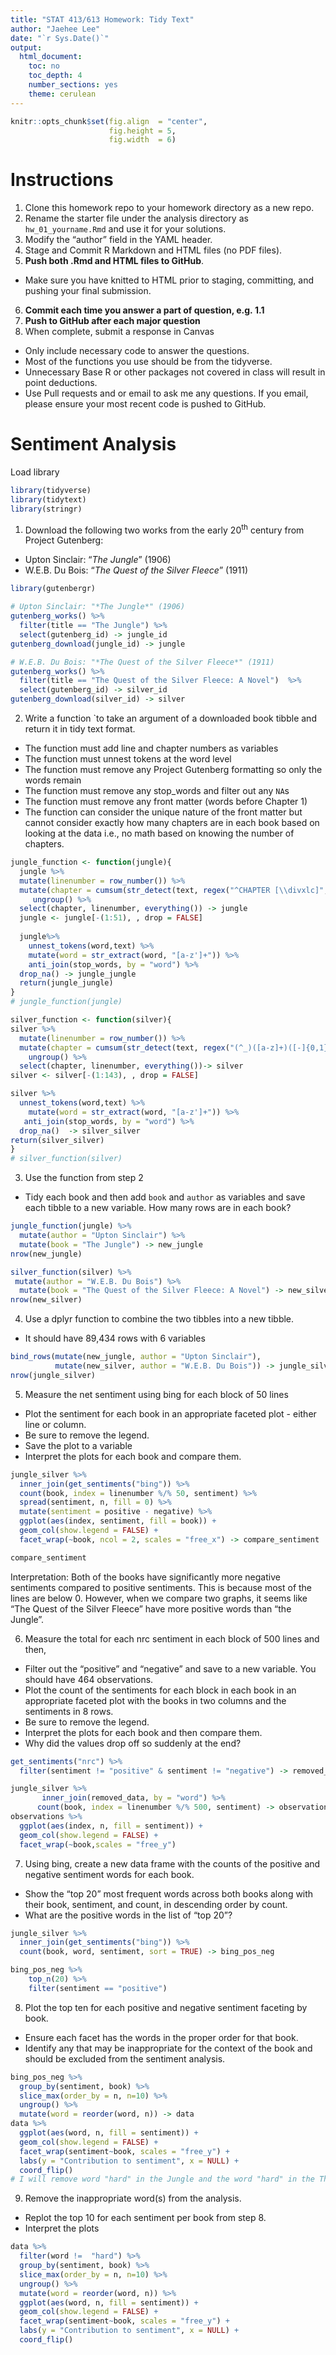 ```yaml
---
title: "STAT 413/613 Homework: Tidy Text"
author: "Jaehee Lee"
date: "`r Sys.Date()`"
output:
  html_document:
    toc: no
    toc_depth: 4
    number_sections: yes
    theme: cerulean
---
```


```r
knitr::opts_chunk$set(fig.align  = "center",
                      fig.height = 5, 
                      fig.width  = 6)
```

# Instructions {-}
1. Clone this homework repo to your homework directory as a new repo.
2. Rename the starter file under the analysis directory as `hw_01_yourname.Rmd` and use it for your solutions.   
3. Modify the "author" field in the YAML header.  
4. Stage and Commit R Markdown and HTML files (no PDF files).   
5. **Push both .Rmd and HTML files to GitHub**.   
- Make sure you have knitted to HTML prior to staging, committing, and pushing your final submission.  
6. **Commit each time you answer a part of question, e.g. 1.1**   
7. **Push to GitHub after each major question**   
8. When complete, submit a response in Canvas  

- Only include necessary code to answer the questions.
- Most of the functions you use should be from the tidyverse. 
- Unnecessary Base R or other packages not covered in class will result in point deductions.
- Use Pull requests and or email to ask me any questions. If you email, please ensure your most recent code is pushed to GitHub.


# Sentiment Analysis

Load library
```r
library(tidyverse)
library(tidytext)
library(stringr)
```

1. Download the following two works from the early 20^th^ century from Project Gutenberg:
- Upton Sinclair: "*The Jungle*" (1906)
- W.E.B. Du Bois: "*The Quest of the Silver Fleece*" (1911)
```r
library(gutenbergr)
```

```r
# Upton Sinclair: "*The Jungle*" (1906)
gutenberg_works() %>%  
  filter(title == "The Jungle") %>%  
  select(gutenberg_id) -> jungle_id
gutenberg_download(jungle_id) -> jungle
```

```r
# W.E.B. Du Bois: "*The Quest of the Silver Fleece*" (1911)
gutenberg_works() %>%  
  filter(title == "The Quest of the Silver Fleece: A Novel")  %>% 
  select(gutenberg_id) -> silver_id
gutenberg_download(silver_id) -> silver
```

2. Write a function `to take an argument of a downloaded book tibble and return it in tidy text format.
- The function must add line and chapter numbers as variables
- The function must unnest tokens at the word level
- The function must remove any Project Gutenberg formatting so only the words remain
- The function must remove any stop_words and filter out any `NA`s
- The function must remove any front matter (words before Chapter 1)
- The function can consider the unique nature of the front matter but cannot consider exactly how many chapters are in each book based on looking at the data i.e., no math based on knowing the number of chapters.
```r
jungle_function <- function(jungle){
  jungle %>%  
  mutate(linenumber = row_number()) %>%  
  mutate(chapter = cumsum(str_detect(text, regex("^CHAPTER [\\divxlc]",ignore_case = TRUE)))) %>%  
     ungroup() %>% 
  select(chapter, linenumber, everything()) -> jungle
  jungle <- jungle[-(1:51), , drop = FALSE]
  
  jungle%>% 
    unnest_tokens(word,text) %>%
    mutate(word = str_extract(word, "[a-z']+")) %>%
    anti_join(stop_words, by = "word") %>%  
  drop_na() -> jungle_jungle
  return(jungle_jungle)
}
# jungle_function(jungle)
```

```r
silver_function <- function(silver){
silver %>%  
  mutate(linenumber = row_number()) %>%  
  mutate(chapter = cumsum(str_detect(text, regex("(^_)([a-z]+)([-]{0,1})([a-z]+)(_$)",ignore_case = TRUE))))  %>%  
    ungroup() %>% 
  select(chapter, linenumber, everything())-> silver 
silver <- silver[-(1:143), , drop = FALSE]

silver %>%  
  unnest_tokens(word,text) %>% 
    mutate(word = str_extract(word, "[a-z']+")) %>% 
   anti_join(stop_words, by = "word") %>%  
  drop_na()  -> silver_silver
return(silver_silver)
}
# silver_function(silver)
```

3. Use the function from step 2
- Tidy each book and then add `book` and `author` as variables and save each tibble to a new variable. How many rows are in each book?
```r
jungle_function(jungle) %>%   
  mutate(author = "Upton Sinclair") %>%  
  mutate(book = "The Jungle") -> new_jungle
nrow(new_jungle)
```
```r
silver_function(silver) %>%  
 mutate(author = "W.E.B. Du Bois") %>%  
  mutate(book = "The Quest of the Silver Fleece: A Novel") -> new_silver
nrow(new_silver)
```

4. Use a dplyr function to combine the two tibbles into a new tibble. 
- It should have 89,434 rows with 6 variables
```r
bind_rows(mutate(new_jungle, author = "Upton Sinclair"), 
          mutate(new_silver, author = "W.E.B. Du Bois")) -> jungle_silver
nrow(jungle_silver)
```

5. Measure the net sentiment using bing for each block of 50 lines
- Plot the sentiment for each book in an appropriate faceted plot - either line or column. 
- Be sure to remove the legend.
- Save the plot to a variable
- Interpret the plots for each book and compare them.
```r
jungle_silver %>%  
  inner_join(get_sentiments("bing")) %>%  
  count(book, index = linenumber %/% 50, sentiment) %>%  
  spread(sentiment, n, fill = 0) %>%  
  mutate(sentiment = positive - negative) %>%  
  ggplot(aes(index, sentiment, fill = book)) +
  geom_col(show.legend = FALSE) +
  facet_wrap(~book, ncol = 2, scales = "free_x") -> compare_sentiment

compare_sentiment
```
Interpretation: Both of the books have significantly more negative sentiments compared to positive sentiments. This is because most of the lines are below 0. However, when we compare two graphs, it seems like "The Quest of the Silver Fleece" have more positive words than "the Jungle".

6. Measure the total for each nrc sentiment in each block of 500 lines and then,
- Filter out the "positive" and "negative" and save to a new variable. You should have 464 observations.
- Plot the count of the sentiments for each block in each book in an appropriate faceted plot with the books in two columns and the sentiments in 8 rows. 
- Be sure to remove the legend.
- Interpret the plots for each book and then compare them. 
- Why did the values drop off so suddenly at the end?
```r
get_sentiments("nrc") %>%  
  filter(sentiment != "positive" & sentiment != "negative") -> removed_data

jungle_silver %>%  
       inner_join(removed_data, by = "word") %>%  
      count(book, index = linenumber %/% 500, sentiment) -> observations
observations %>%  
  ggplot(aes(index, n, fill = sentiment)) + 
  geom_col(show.legend = FALSE) +
  facet_wrap(~book,scales = "free_y") 
```
7. Using bing, create a new data frame with the counts of the positive and negative sentiment words for each book.
- Show the "top 20" most frequent words across both books along with their book, sentiment, and count, in descending order by count.
- What are the positive words in the list of "top 20"?
```r
jungle_silver %>%  
  inner_join(get_sentiments("bing")) %>% 
  count(book, word, sentiment, sort = TRUE) -> bing_pos_neg

bing_pos_neg %>%  
    top_n(20) %>%  
    filter(sentiment == "positive") 
```

8. Plot the top ten for each positive and negative sentiment faceting by book.
- Ensure each facet has the words in the proper order for that book.
- Identify any that may be inappropriate for the context of the book and should be excluded from the sentiment analysis.
```r
bing_pos_neg %>% 
  group_by(sentiment, book) %>%  
  slice_max(order_by = n, n=10) %>%
  ungroup() %>%  
  mutate(word = reorder(word, n)) -> data 
data %>% 
  ggplot(aes(word, n, fill = sentiment)) +
  geom_col(show.legend = FALSE) +
  facet_wrap(sentiment~book, scales = "free_y") +
  labs(y = "Contribution to sentiment", x = NULL) +
  coord_flip()
# I will remove word "hard" in the Jungle and the word "hard" in the The Quest 
```
9. Remove the inappropriate word(s) from the analysis.
- Replot the top 10 for each sentiment per book from step 8.
- Interpret the plots
```r
data %>%  
  filter(word !=  "hard") %>% 
  group_by(sentiment, book) %>%  
  slice_max(order_by = n, n=10) %>%
  ungroup() %>%  
  mutate(word = reorder(word, n)) %>% 
  ggplot(aes(word, n, fill = sentiment)) +
  geom_col(show.legend = FALSE) +
  facet_wrap(sentiment~book, scales = "free_y") +
  labs(y = "Contribution to sentiment", x = NULL) +
  coord_flip()
```

